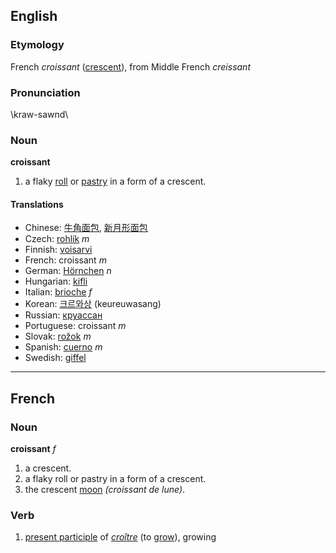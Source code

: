 ==English==
===Etymology===
{{wikipedia}}
French ''croissant'' ([[crescent]]), from Middle French ''creissant''

===Pronunciation===
\kraw-sawnd\

===Noun===
'''croissant'''

# a flaky [[roll]] or [[pastry]] in a form of a crescent.

====Translations====
*Chinese: [[牛角面包]], [[新月形面包]]
*Czech: [[rohlík]] ''m''
*Finnish: [[voisarvi]]
*French: croissant ''m''
*German: [[Hörnchen]] ''n''
*Hungarian: [[kifli]]
*Italian: [[brioche]] ''f''
*Korean: [[크르와상]] (keureuwasang)
*Russian: [[круассан]]
*Portuguese: croissant ''m''
*Slovak: [[rožok]] ''m''
*Spanish: [[cuerno]] ''m''
*Swedish: [[giffel]]

----

==French==

===Noun===
'''croissant''' ''f''

# a crescent.
# a flaky roll or pastry in a form of a crescent.
# the crescent [[moon]] ''(croissant de lune)''. 

===Verb===

#[[present participle]] of ''[[croître]]'' (to [[grow]]), growing